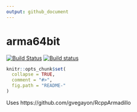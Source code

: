 ```yaml
---
output: github_document
---
```


# arma64bit

[![Build Status](https://travis-ci.org/gvegayon/arma64bit.svg?branch=master)](https://travis-ci.org/gvegayon/arma64bit)
[![Build status](https://ci.appveyor.com/api/projects/status/peavy3c38yx38l09/branch/master?svg=true)](https://ci.appveyor.com/project/gvegayon/arma64bit/branch/master)


```r
knitr::opts_chunk$set(
  collapse = TRUE,
  comment = "#>",
  fig.path = "README-"
)
```

Uses https://github.com/gvegayon/RcppArmadillo
